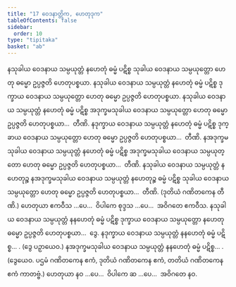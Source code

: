 ```yaml
---
title: "17 ဝေဒနာတ္တိက, ဟေတုဒုက"
tableOfContents: false
sidebar:
  order: 10
type: "tipitaka"
basket: "ab"
---
```



<DynamicBreadcrumb />

<Division number="37">

<Paragraph number="83">
နသုခါယ ဝေဒနာယ သမ္ပယုတ္တံ နဟေတုံ ဓမ္မံ ပဋိစ္စ သုခါယ ဝေဒနာယ သမ္ပယုတ္တော ဟေတု ဓမ္မော ဥပ္ပဇ္ဇတိ ဟေတုပစ္စယာ. နသုခါယ ဝေဒနာယ သမ္ပယုတ္တံ နဟေတုံ ဓမ္မံ ပဋိစ္စ ဒုက္ခာယ ဝေဒနာယ သမ္ပယုတ္တော ဟေတု ဓမ္မော ဥပ္ပဇ္ဇတိ ဟေတုပစ္စယာ. နသုခါယ ဝေဒနာယ သမ္ပယုတ္တံ နဟေတုံ ဓမ္မံ ပဋိစ္စ အဒုက္ခမသုခါယ ဝေဒနာယ သမ္ပယုတ္တော ဟေတု ဓမ္မော ဥပ္ပဇ္ဇတိ ဟေတုပစ္စယာ…  တီဏိ.
</Paragraph>

<Paragraph number="84">
နဒုက္ခာယ ဝေဒနာယ သမ္ပယုတ္တံ နဟေတုံ ဓမ္မံ ပဋိစ္စ ဒုက္ခာယ ဝေဒနာယ သမ္ပယုတ္တော ဟေတု ဓမ္မော ဥပ္ပဇ္ဇတိ ဟေတုပစ္စယာ…  တီဏိ.
</Paragraph>

<Paragraph number="85">
နအဒုက္ခမသုခါယ ဝေဒနာယ သမ္ပယုတ္တံ နဟေတုံ ဓမ္မံ ပဋိစ္စ အဒုက္ခမသုခါယ ဝေဒနာယ သမ္ပယုတ္တော ဟေတု ဓမ္မော ဥပ္ပဇ္ဇတိ ဟေတုပစ္စယာ…  တီဏိ.
</Paragraph>

<Paragraph number="86">
နသုခါယ ဝေဒနာယ သမ္ပယုတ္တံ နဟေတုဉ္စ နအဒုက္ခမသုခါယ ဝေဒနာယ သမ္ပယုတ္တံ နဟေတုဉ္စ ဓမ္မံ ပဋိစ္စ သုခါယ ဝေဒနာယ သမ္ပယုတ္တော ဟေတု ဓမ္မော ဥပ္ပဇ္ဇတိ ဟေတုပစ္စယာ…  တီဏိ. (ဒုတိယံ ဂဏိတကေန တီဏိ.) ဟေတုယာ ဧကဝီသ …ပေ…  ဝိပါကေ စုဒ္ဒသ …ပေ…  အဝိဂတေ ဧကဝီသ.
</Paragraph>

<Paragraph number="87">
နသုခါယ ဝေဒနာယ သမ္ပယုတ္တံ နနဟေတုံ ဓမ္မံ ပဋိစ္စ ဒုက္ခာယ ဝေဒနာယ သမ္ပယုတ္တော နဟေတု ဓမ္မော ဥပ္ပဇ္ဇတိ ဟေတုပစ္စယာ…  ဒွေ.
</Paragraph>

<Paragraph number="88">
နဒုက္ခာယ ဝေဒနာယ သမ္ပယုတ္တံ နနဟေတုံ ဓမ္မံ ပဋိစ္စ… . (ဒွေ ပဉှာယေဝ.)
</Paragraph>

<Paragraph number="89">
နအဒုက္ခမသုခါယ ဝေဒနာယ သမ္ပယုတ္တံ နနဟေတုံ ဓမ္မံ ပဋိစ္စ… . (ဒွေယေဝ. ပဌမံ ဂဏိတကေန ဧကံ, ဒုတိယံ ဂဏိတကေန ဧကံ, တတိယံ ဂဏိတကေန ဧကံ ကာတဗ္ဗံ.) ဟေတုယာ နဝ …ပေ…  ဝိပါကေ ဆ …ပေ…  အဝိဂတေ နဝ.
</Paragraph>
</Division>